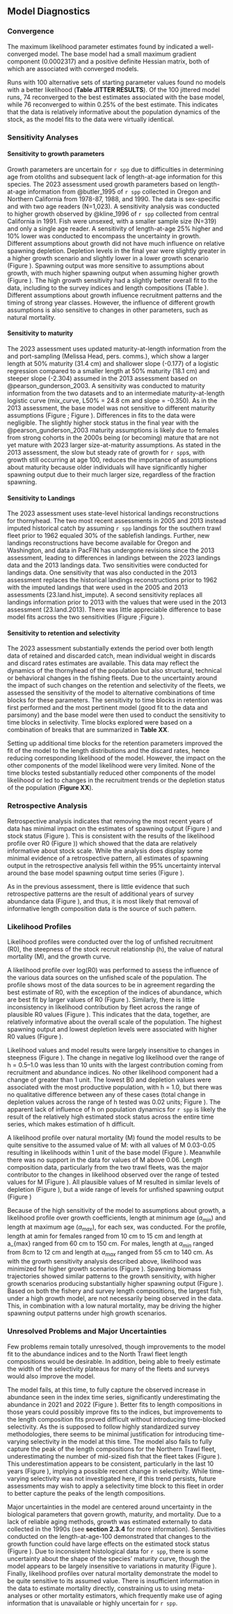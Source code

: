 ## Model Diagnostics

### Convergence
The maximum likelihood parameter estimates found by \gls{admb} indicated a well-converged model. The base model had a small maximum gradient component (0.0002317) and a positive definite Hessian matrix, both of which are associated with converged models.

Runs with 100 alternative sets of starting parameter values found no models with a better likelihood (**Table JITTER RESULTS**). Of the 100 jittered model runs, 74 reconverged to the best estimates associated with the base model, while 76 reconverged to within 0.25% of the best estimate. This indicates that the data is relatively informative about the population dynamics of the stock, as the model fits to the data were virtually identical.

### Sensitivity Analyses
#### Sensitivity to growth parameters
Growth parameters are uncertain for `r spp` due to difficulties in determining age from otoliths and subsequent lack of length-at-age information for this species. The 2023 assessment used growth parameters based on length-at-age information from @butler_1995 of `r spp` collected in Oregon and Northern California from 1978-87, 1988, and 1990. The data is sex-specific and with two age readers (N=1,023). A sensitivity analysis was conducted to higher growth observed by @kline_1996 of `r spp` collected from central California in 1991. Fish were unsexed, with a smaller sample size (N=319) and only a single age reader. A sensitivity of length-at-age 25% higher and 10% lower was conducted to encompass the uncertainty in growth. Different assumptions about growth did not have much influence on relative spawning depletion. Depletion levels in the final year were slightly greater in a higher growth scenario and slightly lower in a lower growth scenario (Figure \ref{fig:growth_sensitiv_mngmt}). Spawning output was more sensitive to assumptions about growth, with much higher spawning output when assuming higher growth (Figure \ref{fig:growth_sensitiv_spawning}). The high growth sensitivity had a slightly better overall fit to the data, including to the survey indices and length compositions (Table \ref{tab:sentivititytab}). Different assumptions about growth influence recruitment patterns and the timing of strong year classes. However, the influence of different growth assumptions is also sensitive to changes in other parameters, such as natural mortality.

#### Sensitivity to maturity
The 2023 assessment uses updated maturity-at-length information from the \gls{s-wcgbt} and port-sampling (Melissa Head, pers. comms.), which show a larger length at 50% maturity (31.4 cm) and shallower slope (-0.177) of a logistic regression compared to a smaller length at 50% maturity (18.1 cm) and steeper slope (-2.304) assumed in the 2013 assessment based on @pearson_gunderson_2003. A sensitivity was conducted to maturity information from the two datasets and to an intermediate maturity-at-length logistic curve (mix_curve, L50% = 24.8 cm and slope = -0.350). As in the 2013 assessment, the base model was not sensitive to different maturity assumptions (Figure \ref{fig:mat_sensitiv_spawning}; Figure \ref{fig:mat_sensitiv_mngmt}). Differences in fits to the data were negligible. The slightly higher stock status in the final year with the @pearson_gunderson_2003 maturity assumptions is likely due to females from strong cohorts in the 2000s being (or becoming) mature that are not yet mature with 2023 larger size-at-maturity assumptions. As stated in the 2013 assessment, the slow but steady rate of growth for `r spp`s, with growth still occurring at age 100, reduces the importance of assumptions about maturity because older individuals will have significantly higher spawning output due to their much larger size, regardless of the fraction spawning. 

#### Sensitivity to Landings
The 2023 assessment uses state-level historical landings reconstructions for thornyhead. The two most recent assessments in 2005 and 2013 instead imputed historical catch by assuming `r spp` landings for the southern trawl fleet prior to 1962 equaled 30% of the sablefish landings. Further, new landings reconstructions have become available for Oregon and Washington, and data in PacFIN has undergone revisions since the 2013 assessment, leading to differences in landings between the 2023 landings data and the 2013 landings data. Two sensitivities were conducted for landings data. One sensitivity that was also conducted in the 2013 assessment replaces the historical landings reconstructions prior to 1962 with the imputed landings that were used in the 2005 and 2013 assessments (23.land.hist_impute). A second sensitivity replaces all landings information prior to 2013 with the values that were used in the 2013 assessment (23.land.2013). There was little appreciable difference to base model fits across the two sensitivities (Figure \ref{fig:land_sensitiv_spawning} ;Figure \ref{fig:land_sensitiv_mngmt}). 

#### Sensitivity to retention and selectivity

The 2023 assessment substantially extends the period over both length data of retained and discarded catch, mean individual weight in discards and discard rates estimates are available. This data may reflect the dynamics of the thornyhead of the population but also structural, technical or behavioral changes in the fishing fleets. Due to the uncertainty around the impact of such changes on the retention and selectivity of the fleets, we assessed the sensitivity of the model to alternative combinations of time blocks for these parameters. The sensitivity to time blocks in retention was first performed and the most pertinent model (good fit to the data and parsimony) and the base model were then used to conduct the sensitivity to time blocks in selectivity. Time blocks explored were based on a combination of breaks that are summarized in **Table XX**.

Setting up additional time blocks for the retention parameters improved the fit of the model to the length distributions and the discard rates, hence reducing corresponding likelihood of the model. However, the impact on the other components of the model likelihood were very limited. None of the time blocks tested substantially reduced other components of the model likelihood or led to changes in the recruitment trends or the depletion status of the population (**Figure XX**).  


### Retrospective Analysis
Retrospective analysis indicates that removing the most recent years of data has minimal impact on the estimates of spawning output (Figure \ref{fig:retros_spawnbio}) and stock status (Figure \ref{fig:retros_bratio}). This is consistent with the results of the likelihood profile over R0 (Figure \ref{fig:R0_prof})) which showed that the data are relatively informative about stock scale. While the analysis does display some minimal evidence of a retrospective pattern, all estimates of spawning output in the retrospective analysis fell within the 95% uncertainty interval around the base model spawning output time series (Figure \ref{fig:retros_spawnbio_uncertainty}).

As in the previous assessment, there is little evidence that such retrospective patterns are the result of additional years of survey abundance data (Figure \ref{fig:retros_indices}), and thus, it is most likely that removal of informative length composition data is the source of such pattern.

### Likelihood Profiles
Likelihood profiles were conducted over the log of unfished recruitment (R0), the steepness of the stock recruit relationship (h), the value of natural mortality (M), and the growth curve. 

A likelihood profile over log(R0) was performed to assess the influence of the various data sources on the unfished scale of the population. The profile shows most of the data sources to be in agreement regarding the best estimate of R0, with the exception of the indices of abundance, which are best fit by larger values of R0 (Figure \ref{fig:R0_prof}). Similarly, there is little inconsistency in likelihood contribution by fleet across the range of plausible R0 values (Figure \ref{fig:R0_prof}). This indicates that the data, together, are relatively informative about the overall scale of the population. The highest spawning output and lowest depletion levels were associated with higher R0 values (Figure \ref{fig:R0_spawnout}).

Likelihood values and model results were largely insensitive to changes in steepness (Figure \ref{fig:h_piner_prof}). The change in negative log likelihood over the range of h = 0.5–1.0 was less than 10 units with the largest contribution coming from recruitment and abundance indices. No other likelihood component had a change of greater than 1 unit. The lowest B0 and depletion values were associated with the most productive population, with h = 1.0, but there was no qualitative difference between any of these cases (total change in depletion values across the range of h tested was 0.02 units; Figure \ref{fig:h_spawnout}). The apparent lack of influence of h on population dynamics for `r spp` is likely the result of the relatively high estimated stock status across the entire time series, which makes estimation of h difficult. 

A likelihood profile over natural mortality (M) found the model results to be quite sensitive to the assumed value of M: with all values of M 0.03-0.05 resulting in likelihoods within 1 unit of the base model (Figure \ref{fig:M_prof}). Meanwhile there was no support in the data for values of M above 0.06. Length composition data, particularly from the two trawl fleets, was the major contributor to the changes in likelihood observed over the range of tested values for M (Figure \ref{fig:M_prof}). All plausible values of M resulted in similar levels of depletion (Figure \ref{fig:M_relspawnout}), but a wide range of levels for unfished spawning output (Figure \ref{fig:M_spawnout})

Because of the high sensitivity of the model to assumptions about growth, a likelihood profile over growth coefficients, length at minimum age ($a_{min}$) and length at maximum age ($a_{max}$), for each sex, was conducted. For the profile, length at amin for females ranged from 10 cm to 15 cm and length at a_{max} ranged from 60 cm to 150 cm. For males, length at $a_{min}$ ranged from 8cm to 12 cm and length at $a_{max}$ ranged from 55 cm to 140 cm. As with the growth sensitivity analysis described above, likelihood was minimized for higher growth scenarios (Figure \ref{fig:growth_prof}). Spawning biomass trajectories showed similar patterns to the growth sensitivity, with higher growth scenarios producing substantially higher spawning output (Figure \ref{fig:growth_spawnout}). Based on both the fishery and survey length compositions, the largest fish, under a high growth model, are not necessarily being observed in the data. This, in combination with a low natural mortality, may be driving the higher spawning output patterns under high growth scenarios.  

### Unresolved Problems and Major Uncertainties
Few problems remain totally unresolved, though improvements to the model fit to the \gls{s-wcgbt} abundance indices and to the North Trawl fleet length compositions would be desirable. In addition, being able to freely estimate the width of the selectivity plateaus for many of the fleets and surveys would also improve the model. 

The model fails, at this time, to fully capture the observed increase in abundance seen in the \gls{s-wcgbt} index time series, significantly underestimating the abundance in 2021 and 2022 (Figure \ref{fig:fitscombo}). Better fits to \gls{s-wcgbt} length compositions in those years could possibly improve fits to the indices, but improvements to the length composition fits proved difficult without introducing time-blocked selectivity. As the \gls{s-wcgbt} is supposed to follow highly standardized survey methodologies, there seems to be minimal justification for introducing time-varying selectivity in the model at this time. The model also fails to fully capture the peak of the length compositions for the Northern Trawl fleet, underestimating the number of mid-sized fish that the fleet takes (Figure \ref{fig:lencomps_all}). This underestimation appears to be consistent, particularly in the last 10 years (Figure \ref{fig:ntrawl_comps_ten}), implying a possible recent change in selectivity. While time-varying selectivity was not investigated here, if this trend persists, future assessments may wish to apply a selectivity time block to this fleet in order to better capture the peaks of the length compositions.

Major uncertainties in the model are centered around uncertainty in the biological parameters that govern growth, maturity, and mortality. Due to a lack of reliable aging methods, growth was estimated externally to data collected in the 1990s (see **section 2.3.4** for more information). Sensitivities conducted on the length-at-age-100 demonstrated that changes to the growth function could have large effects on the estimated stock status (Figure \ref{fig:growth_sensitiv_mngmt}). Due to inconsistent histological data for `r spp`, there is some uncertainty about the shape of the species’ maturity curve, though the model appears to be largely insensitive to variations in maturity (Figure \ref{fig:mat_sensitiv_mngmt}). Finally, likelihood profiles over natural mortality demonstrate the model to be quite sensitive to its assumed value. There is insufficient information in the data to estimate mortality directly, constraining us to using meta-analyses or other mortality estimators, which frequently make use of aging information that is unavailable or highly uncertain for `r spp`.
